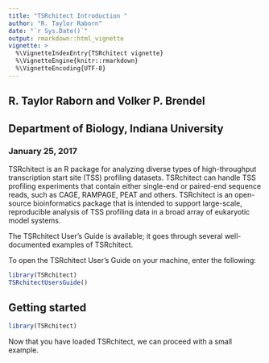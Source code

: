 ```yaml
---
title: "TSRchitect Introduction "
author: "R. Taylor Raborn"
date: "`r Sys.Date()`"
output: rmarkdown::html_vignette
vignette: >
  %\VignetteIndexEntry{TSRchitect vignette}
  %\VignetteEngine{knitr::rmarkdown}
  %\VignetteEncoding{UTF-8}
---
```


## R. Taylor Raborn and Volker P. Brendel
## Department of Biology, Indiana University

### January 25, 2017

TSRchitect is an R package for analyzing diverse types of high-throughput transcription start site (TSS) profiling datasets.
TSRchitect can handle TSS profiling experiments that contain either single-end or paired-end sequence reads, such as CAGE, RAMPAGE, PEAT and others. TSRchitect is an open-source bioinformatics package that is intended to support large-scale, reproducible analysis of TSS profiling data in a broad array of eukaryotic model systems.

The TSRchitect User's Guide is available; it goes through several well-documented examples of TSRchitect.

To open the TSRchitect User's Guide on your machine, enter the following:

```r
library(TSRchitect)
TSRchitectUsersGuide()
```

## Getting started

```r
library(TSRchitect)
```

Now that you have loaded TSRchitect, we can proceed with a small example.

